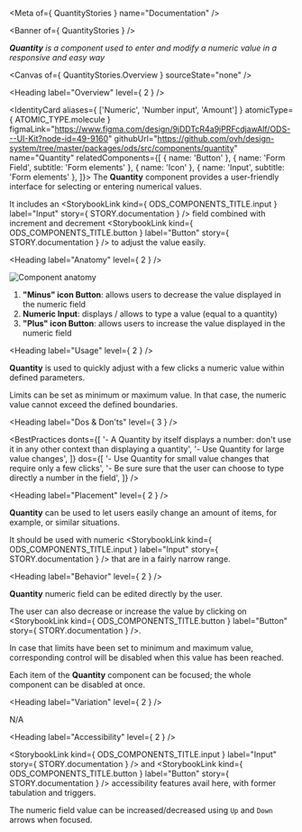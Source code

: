 
<Meta of={ QuantityStories } name="Documentation" />

<Banner of={ QuantityStories } />

_**Quantity** is a component used to enter and modify a numeric value in a responsive and easy way_

<Canvas of={ QuantityStories.Overview } sourceState="none" />

<Heading label="Overview" level={ 2 } />

<IdentityCard aliases={ ['Numeric', 'Number input', 'Amount'] }
              atomicType={ ATOMIC_TYPE.molecule }
              figmaLink="https://www.figma.com/design/9jDDTcR4a9jPRFcdjawAlf/ODS---UI-Kit?node-id=49-9160"
              githubUrl="https://github.com/ovh/design-system/tree/master/packages/ods/src/components/quantity"
              name="Quantity"
              relatedComponents={[
                { name: 'Button' },
                { name: 'Form Field', subtitle: 'Form elements' },
                { name: 'Icon' },
                { name: 'Input', subtitle: 'Form elements' },
              ]}>
  The **Quantity** component provides a user-friendly interface for selecting or entering numerical values.

  It includes an <StorybookLink kind={ ODS_COMPONENTS_TITLE.input } label="Input" story={ STORY.documentation } /> field combined with increment and
  decrement <StorybookLink kind={ ODS_COMPONENTS_TITLE.button } label="Button" story={ STORY.documentation } /> to adjust the value easily.
</IdentityCard>

<Heading label="Anatomy" level={ 2 } />

![Component anatomy](components/quantity/anatomy.png "Component anatomy")

1. **"Minus" icon Button**: allows users to decrease the value displayed in the numeric field
2. **Numeric Input**: displays / allows to type a value (equal to a quantity)
3. **"Plus" icon Button**: allows users to increase the value displayed in the numeric field

<Heading label="Usage" level={ 2 } />

**Quantity** is used to quickly adjust with a few clicks a numeric value within defined parameters.

Limits can be set as minimum or maximum value. In that case, the numeric value cannot exceed the defined boundaries.

<Heading label="Dos & Don'ts" level={ 3 } />

<BestPractices
  donts={[
    '- A Quantity by itself displays a number: don\'t use it in any other context than displaying a quantity',
    '- Use Quantity for large value changes',
  ]}
  dos={[
    '- Use Quantity for small value changes that require only a few clicks',
    '- Be sure sure that the user can choose to type directly a number in the field',
  ]}
/>

<Heading label="Placement" level={ 2 } />

**Quantity** can be used to let users easily change an amount of items, for example, or similar situations.

It should be used with numeric <StorybookLink kind={ ODS_COMPONENTS_TITLE.input } label="Input" story={ STORY.documentation } /> that are in a fairly narrow range.

<Heading label="Behavior" level={ 2 } />

**Quantity** numeric field can be edited directly by the user.

The user can also decrease or increase the value by clicking on <StorybookLink kind={ ODS_COMPONENTS_TITLE.button } label="Button" story={ STORY.documentation } />.

In case that limits have been set to minimum and maximum value, corresponding control will be disabled when this value has been reached.

Each item of the **Quantity** component can be focused; the whole component can be disabled at once.

<Heading label="Variation" level={ 2 } />

N/A

<Heading label="Accessibility" level={ 2 } />

<StorybookLink kind={ ODS_COMPONENTS_TITLE.input } label="Input" story={ STORY.documentation } /> and <StorybookLink kind={ ODS_COMPONENTS_TITLE.button } label="Button" story={ STORY.documentation } /> accessibility features avail here, with former tabulation and triggers.

The numeric field value can be increased/decreased using `Up` and `Down` arrows when focused.
